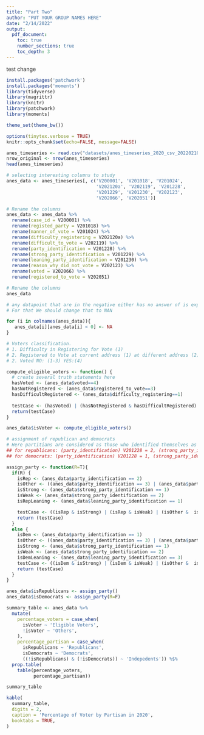 ```yaml
---
title: "Part Two"
author: "PUT YOUR GROUP NAMES HERE"
date: "2/14/2022"
output:
  pdf_document:
    toc: true
    number_sections: true
    toc_depth: 3
---
```

test change

\newpage
\setcounter{page}{1}

```r
install.packages('patchwork')
install.packages('moments')
library(tidyverse) 
library(magrittr)
library(knitr)
library(patchwork)
library(moments)

theme_set(theme_bw())

options(tinytex.verbose = TRUE)
knitr::opts_chunk$set(echo=FALSE, message=FALSE)

```

```r
anes_timeseries <- read.csv("datasets/anes_timeseries_2020_csv_20220210.csv")
nrow_original <- nrow(anes_timeseries)
head(anes_timeseries)
```


```r
# selecting interesting columns to study
anes_data <- anes_timeseries[, c('V200001', 'V201018', 'V201024', 
                                 'V202120a', 'V202119', 'V201228', 
                                 'V201229', 'V201230', 'V202123', 
                                 'V202066', 'V202051')]

# Rename the columns
anes_data <- anes_data %>%
  rename(case_id = V200001) %>%
  rename(registed_party = V201018) %>%
  rename(manner_of_vote = V201024) %>%
  rename(difficulty_registering = V202120a) %>%
  rename(difficult_to_vote = V202119) %>%
  rename(party_identification = V201228) %>%
  rename(strong_party_identification = V201229) %>%
  rename(leaning_party_identification = V201230) %>%
  rename(reason_why_did_not_vote = V202123) %>%
  rename(voted = V202066) %>%
  rename(registered_to_vote = V202051)

# Rename the columns
anes_data
```
```r
# any datapoint that are in the negative either has no answer of is experiencing technical difficulties. 
# For that We should change that to NAN

for (i in colnames(anes_data)){
   anes_data[i][anes_data[i] < 0] <- NA
}

```

```r
# Voters classification. 
# 1. Difficulty in Registering for Vote (1)
# 2. Registered to Vote at current address (1) at different address (2) not registered (3)
# 2. Voted NO: (1-3) YES:(4)

compute_eligible_voters <- function() {
  # create several truth statements here
  hasVoted <- (anes_data$voted==4)
  hasNotRegistered <- (anes_data$registered_to_vote==3)
  hasDifficultRegistered <- (anes_data$difficulty_registering==1)
  
  testCase <- (hasVoted) | (hasNotRegistered & hasDifficultRegistered)
  return(testCase)
}

anes_data$isVoter <- compute_eligible_voters()
```



```r
# assignment of republican and democrats
# Here partitians are considered as those who identified themselves as strong, weak and leaning toward that party
## for republicans: (party_identification) V201228 = 2, (strong_party_identification) V201229 = 1,2 (leaning) V201230 = 1
## for democrats: (party_identification) V201228 = 1, (strong_party_identification)V201229 = 1,2 (leaning)  V201230 = 3

assign_party <- function(R=T){
  if(R) {
    isRep <- (anes_data$party_identification == 2)
    isOther <- ((anes_data$party_identification == 3) | (anes_data$party_identification == 5))
    isStrong <- (anes_data$strong_party_identification == 1)
    isWeak <- (anes_data$strong_party_identification == 2)
    isRepLeaning <- (anes_data$leaning_party_identification == 1)

    testCase <- ((isRep & isStrong) | (isRep & isWeak) | (isOther &  isRepLeaning))
    return (testCase)
  }
  else {
    isDem <- (anes_data$party_identification == 1)
    isOther <- ((anes_data$party_identification == 3) | (anes_data$party_identification == 5))
    isStrong <- (anes_data$strong_party_identification == 1)
    isWeak <- (anes_data$strong_party_identification == 2)
    isDemLeaning <- (anes_data$leaning_party_identification == 3)
    testCase <- ((isDem & isStrong) | (isDem & isWeak) | (isOther &  isDemLeaning))
    return (testCase)
  }
}

anes_data$isRepublicans <- assign_party()
anes_data$isDemocrats <- assign_party(R=F)

```

```r
summary_table <- anes_data %>% 
  mutate(
    percentage_voters = case_when(
      isVoter ~ 'Eligible Voters',
      !isVoter ~ 'Others',
    ),
    percentage_partisan = case_when(
      isRepublicans ~ 'Republicans',
      isDemocrats ~ 'Democrats', 
      ((!isRepublicans) & (!isDemocrats)) ~ 'Indepedents')) %$% 
  prop.table(
    table(percentage_voters,
          percentage_partisan))

summary_table
```


```r
kable(
  summary_table,
  digits = 2,
  caption = 'Percentage of Voter by Partisan in 2020', 
  booktabs = TRUE, 
)
```

